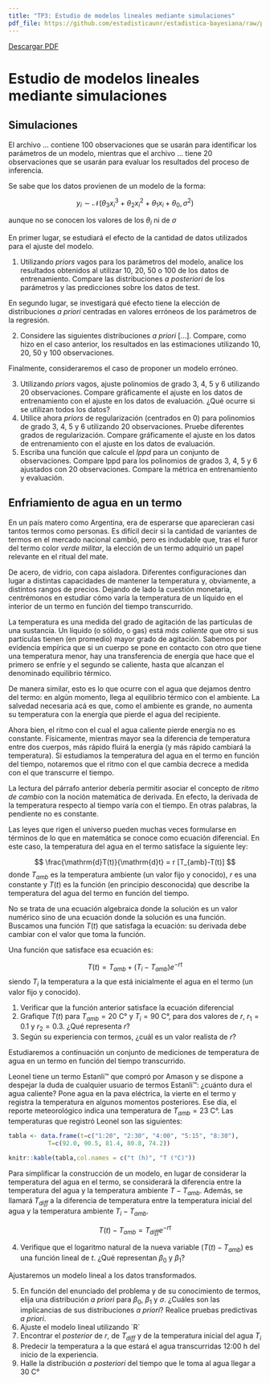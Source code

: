 ```yaml
---
title: "TP3: Estudio de modelos lineales mediante simulaciones"
pdf_file: https://github.com/estadisticaunr/estadistica-bayesiana/raw/pdf/trabajos_practicos/03_tp3.pdf
---
```


::: {.content-visible when-format="html"}
[Descargar PDF](%7B%7B%3C%20meta%20pdf_file%20%3E%7D%7D)
:::

# Estudio de modelos lineales mediante simulaciones

## Simulaciones

El archivo ... contiene 100 observaciones que se usarán para identificar los parámetros de un modelo, mientras que el archivo ... tiene 20 observaciones que se usarán para evaluar los resultados del proceso de inferencia.

Se sabe que los datos provienen de un modelo de la forma:

$$
y_i \sim \mathcal{N}(\theta_3 x_i^3 + \theta_2 x_i^2 + \theta_1 x_i + \theta_0, \sigma^2)
$$

aunque no se conocen los valores de los $\theta_i$ ni de $\sigma$

En primer lugar, se estudiará el efecto de la cantidad de datos utilizados para el ajuste del modelo.

1.  Utilizando *priors* vagos para los parámetros del modelo, analice los resultados obtenidos al utilizar 10, 20, 50 o 100 de los datos de entrenamiento. Compare las distribuciones *a posteriori* de los parámetros y las predicciones sobre los datos de test.

En segundo lugar, se investigará qué efecto tiene la elección de distribuciones *a priori* centradas en valores erróneos de los parámetros de la regresión.

2.  Considere las siguientes distribuciones *a priori* \[...\]. Compare, como hizo en el caso anterior, los resultados en las estimaciones utilizando 10, 20, 50 y 100 observaciones.

Finalmente, consideraremos el caso de proponer un modelo erróneo.

3.  Utilizando *priors* vagos, ajuste polinomios de grado 3, 4, 5 y 6 utilizando 20 observaciones. Compare gráficamente el ajuste en los datos de entrenamiento con el ajuste en los datos de evaluación. ¿Qué ocurre si se utilizan todos los datos?
4.  Utilice ahora *priors* de regularización (centrados en 0) para polinomios de grado 3, 4, 5 y 6 utilizando 20 observaciones. Pruebe diferentes grados de regularización. Compare gráficamente el ajuste en los datos de entrenamiento con el ajuste en los datos de evaluación.
5.  Escriba una función que calcule el *lppd* para un conjunto de observaciones. Compare lppd para los polinomios de grados 3, 4, 5 y 6 ajustados con 20 observaciones. Compare la métrica en entrenamiento y evaluación.

## Enfriamiento de agua en un termo

En un país matero como Argentina, era de esperarse que aparecieran casi tantos termos como personas. Es difícil decir si la cantidad de variantes de termos en el mercado nacional cambió, pero es indudable que, tras el furor del termo color *verde militar*, la elección de un termo adquirió un papel relevante en el ritual del mate.

De acero, de vidrio, con capa aisladora. Diferentes configuraciones dan lugar a distintas capacidades de mantener la temperatura y, obviamente, a distintos rangos de precios. Dejando de lado la cuestión monetaria, centrémonos en estudiar cómo varía la temperatura de un líquido en el interior de un termo en función del tiempo transcurrido.

La temperatura es una medida del grado de agitación de las partículas de una sustancia. Un líquido (o sólido, o gas) está *más caliente* que otro si sus partículas tienen (en promedio) mayor grado de agitación. Sabemos por evidencia empírica que si un cuerpo se pone en contacto con otro que tiene una temperatura menor, hay una transferencia de energía que hace que el primero se enfríe y el segundo se caliente, hasta que alcanzan el denominado equilibrio térmico.

De manera similar, esto es lo que ocurre con el agua que dejamos dentro del termo: en algún momento, llega al equilibrio térmico con el ambiente. La salvedad necesaria acá es que, como el ambiente es grande, no aumenta su temperatura con la energía que pierde el agua del recipiente.

Ahora bien, el ritmo con el cual el agua caliente pierde energía no es constante. Físicamente, mientras mayor sea la diferencia de temperatura entre dos cuerpos, más rápido fluirá la energía (y más rápido cambiará la temperatura). Si estudiamos la temperatura del agua en el termo en función del tiempo, notaremos que el ritmo con el que cambia decrece a medida con el que transcurre el tiempo.

La lectura del párrafo anterior debería permitir asociar el concepto de *ritmo de cambio* con la noción matemática de derivada. En efecto, la derivada de la temperatura respecto al tiempo varía con el tiempo. En otras palabras, la pendiente no es constante.

Las leyes que rigen el universo pueden muchas veces formularse en términos de lo que en matemática se conoce como ecuación diferencial. En este caso, la temperatura del agua en el termo satisface la siguiente ley:

$$
\frac{\mathrm{d}T(t)}{\mathrm{d}t} = r [T_{amb}-T(t)]
$$ donde $T_{amb}$ es la temperatura ambiente (un valor fijo y conocido), $r$ es una constante y $T(t)$ es la función (en principio desconocida) que describe la temperatura del agua del termo en función del tiempo.

No se trata de una ecuación algebraica donde la solución es un valor numérico sino de una ecuación donde la solución es una función. Buscamos una función $T(t)$ que satisfaga la ecuación: su derivada debe cambiar con el valor que toma la función.

Una función que satisface esa ecuación es:

$$
T(t) = T_{amb} + (T_i - T_{amb})e^{-rt}
$$ siendo $T_i$ la temperatura a la que está inicialmente el agua en el termo (un valor fijo y conocido).

1.  Verificar que la función anterior satisface la ecuación diferencial
2.  Grafique $T(t)$ para $T_{amb} = 20 \text{ C°}$ y $T_i = 90 \text{ C°}$, para dos valores de $r$, $r_1=0.1$ y $r_2 = 0.3$. ¿Qué representa $r$?
3.  Según su experiencia con termos, ¿cuál es un valor realista de $r$?

Estudiaremos a continuación un conjunto de mediciones de temperatura de agua en un termo en función del tiempo transcurrido.

Leonel tiene un termo Estanli™ que compró por Amason y se dispone a despejar la duda de cualquier usuario de termos Estanli™: ¿cuánto dura el agua caliente? Pone agua en la pava eléctrica, la vierte en el termo y registra la temperatura en algunos momentos posteriores. Ese día, el reporte meteorológico indica una temperatura de $T_{amb}=23\text{ C°}$. Las temperaturas que registró Leonel son las siguientes:

```r
tabla <- data.frame(t=c("1:20", "2:30", "4:00", "5:15", "8:30"),
           T=c(92.0, 90.5, 81.4, 80.8, 74.2))

knitr::kable(tabla,col.names = c("t (h)", "T (°C)"))
```

Para simplificar la construcción de un modelo, en lugar de considerar la temperatura del agua en el termo, se considerará la diferencia entre la temperatura del agua y la temperatura ambiente $T-T_{amb}$. Además, se llamará $T_{diff}$ a la diferencia de temperatura entre la temperatura inicial del agua y la temperatura ambiente $T_i - T_{amb}$.

$$
T(t) - T_{amb} = T_{diff} e^{-rt}
$$

4.  Verifique que el logaritmo natural de la nueva variable ($T(t) - T_{amb}$) es una función lineal de $t$. ¿Qué representan $\beta_0$ y $\beta_1$?

Ajustaremos un modelo lineal a los datos transformados.

5.  En función del enunciado del problema y de su conocimiento de termos, elija una distribución *a priori* para $\beta_0$, $\beta_1$ y $\sigma$. ¿Cuáles son las implicancias de sus distribuciones *a priori*? Realice pruebas predictivas *a priori*.
6.  Ajuste el modelo lineal utilizando \`R\`
7.  Encontrar el *posterior* de $r$, de $T_{diff}$ y de la temperatura inicial del agua $T_i$
8.  Predecir la temperatura a la que estará el agua transcurridas 12:00 h del inicio de la experiencia.
9.  Halle la distribución *a posteriori* del tiempo que le toma al agua llegar a $30\text{ C°}$
